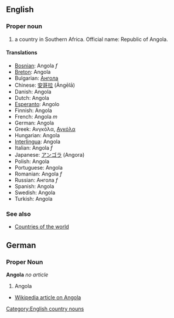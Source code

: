 ==English==

===Proper noun===

# a country in Southern Africa. Official name: Republic of Angola.

====Translations====
*[[Bosnian]]: Angola ''f''
*[[Breton]]: Angola
*Bulgarian: [[Ангола]]
*Chinese: [[安哥拉]] (Āngēlā)
*Danish: Angola
*Dutch: Angola
*[[Esperanto]]: Angolo
*Finnish: Angola
*French: Angola ''m''
*German: Angola
*Greek: Ανγκόλα, [[Αγκόλα]]
*Hungarian: Angola
*[[Interlingua]]: Angola
*Italian: Angola ''f''
*Japanese: [[アンゴラ]] (Angora)
*Polish: Angola
*Portuguese: Angola
*Romanian: Angola ''f''
*Russian: Ангола ''f''
*Spanish: Angola
*Swedish: Angola
*Turkish: Angola

===See also===
*[[Countries of the world]]

==German==
===Proper Noun===
'''Angola''' ''no article''
# Angola

*[[en:Angola|Wikipedia article on Angola]]
[[Category:English country nouns]]